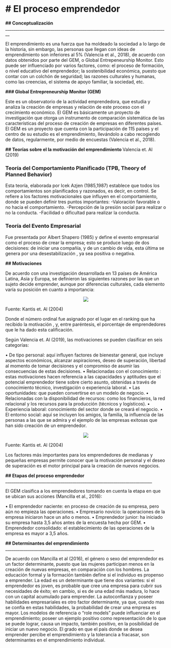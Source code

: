 **# El proceso emprendedor**
================================================================================

**## Conceptualización**
________________________________________________________________________________

El emprendimiento es una fuerza que ha moldeado la sociedad a lo largo de la historia, sin embargo, las personas que llegan con ideas de emprendimiento son inferiores al 5% (Valencia et al., 2018), de acuerdo con datos obtenidos por parte del GEM, o Global Entrepeneurship Monitor. Esto puede ser influenciado por varios factores, como: el proceso de formación, o nivel educativo del emprendedor; la sostenibilidad económica, puesto que contar con un colchón de seguridad; las razones culturales y humanas, como las creencias, el sistema de apoyo familiar, la sociedad, etc.

**### Global Entrepreneurship Monitor (GEM)**

Este es un observatorio de la actividad emprendedora, que estudia y analiza la creación de empresas y relación de este proceso con el crecimiento económico. El GEM es básicamente un proyecto de investigación que otorga un instrumento de comparación sistemática de las características del proceso de creación de empresas en diferentes países. El GEM es un proyecto que cuenta con la participación de 115 países y el centro de su estudio es el emprendimiento, llevándolo a cabo recogiendo de datos, regularmente, por medio de encuestas (Valencia et al., 2018).

**## Teorías sobre el la motivación del emprendimiento ** Valencia et. Al (2019)

### Teoría del Comportamiento Planificado (TPB, Theory of Planned Behavior)

Esta teoría, elaborada por Icek Azjen (1985,1987) establece que todos los comportamientos son planificados y razonados, es decir, en control. Se refiere a los factores motivacionales que influyen en el comportamiento, donde se pueden definir tres puntos importantes:
-Valoración favorable o no hacia el comportamiento.
-Percepción de la presión social para realizar o no la conducta.
-Facilidad o dificultad para realizar la conducta.

### Teoría del Evento Empresarial

Fue presentada por Albert Shapero (1985) y define el evento empresarial como el proceso de crear la empresa; esto se produce luego de dos decisiones: de iniciar una compañía, y de un cambio de vida, esta última se genera por una desestabilización , ya sea positiva o negativa.


**## Motivaciones **

De acuerdo con una investigación desarrollada en 13 países de América Latina, Asia y Europa, se definieron las siguientes razones por las que un sujeto decide emprender, aunque por diferencias culturales, cada elemento varía su posición en cuanto a importancia:

<div>
<p style = 'text-align:center;'>
<img src="http://www.scielo.org.co/img/revistas/unem/v21n36//0124-4639-unem-21-36-149-gt1.jpg ">
</p>
</div>

Fuente: Kantis et. Al (2004)

Donde el número ordinal fue asignado por el lugar en el ranking que ha recibido la motivación , y, entre paréntesis, el porcentaje de emprendedores que le ha dado esta calificación.

Según Valencia et. Al (2019), las motivaciones se pueden clasificar en seis categorías:

•	De tipo personal: aquí influyen factores de bienestar general, que incluye aspectos económicos, alcanzar aspiraciones, deseo de superación, libertad al momento de tomar decisiones y el compromiso de asumir las consecuencias de estas decisiones.
•	Relacionadas con el conocimiento
:  estas motivaciones hacen referencia a las capacidades y aptitudes que el potencial emprendedor tiene sobre cierto asunto, obtenidas a través de conocimiento técnico, investigación o experiencia laboral. 
•	Las oportunidades: que pueden convertirse en un modelo de negocio.
•	Relacionadas con la disponibilidad de recursos: como los financieros, la red relacional y los recursos para la producción (técnicos y logísticos).
•	Experiencia laboral: conocimiento del sector donde se creará el negocio.
•	El entorno social: aquí se incluyen los amigos, la familia, la influencia de las personas a las que se admira y el ejemplo de las empresas exitosas que han sido creación de un emprendedor. 

<div>
<p style = 'text-align:center;'>
<img src=" http://www.scielo.org.co/img/revistas/unem/v21n36//0124-4639-unem-21-36-149-gt4.jpg
">
</p>
</div>

Fuente: Kantis et. Al (2004)

Los factores más importantes para los emprendedores de medianas y pequeñas empresas permite conocer que la motivación personal y el deseo de superación es el motor principal para la creación de nuevos negocios. 

**## Etapas del proceso emprendedor **
________________________________________________________________________

El GEM clasifica a los emprendedores tomando en cuenta la etapa en que se ubican sus acciones (Mancilla et al., 2016):

•	El emprendedor naciente: en proceso de creación de su empresa, pero aún no empieza las operaciones.
•	Empresario novicio: la operaciones de la empresa iniciaron hace un año o menos.
•	Emprendedor junior: ha iniciado su empresa hasta 3,5 años antes de la encuesta hecha por GEM.
•	Emprendedor consolidado: el establecimiento de las operaciones de la empresa es mayor a 3,5 años.

**## Determinantes del emprendimiento**
_________________________________________________________________________

De acuerdo con Mancilla et al (2016), el género o sexo del emprendedor es un factor determinante, puesto que las mujeres participan menos en la creación de nuevas empresas, en comparación con los hombres. La educación formal y la formación también define si el individuo es propenso a emprender. La edad es un determinante que tiene dos variantes: si el emprendedor es joven, es probable que cree una empresa para cubrir sus necesidades de éxito; en cambio, si es de una edad más madura, lo hace con un capital acumulado para emprender. La autoconfianza y poseer habilidades empresariales es otro factor determinante, ya que, cuando mas se confía en estas habilidades, la probabilidad de crear una empresa es mayor. Los modelos de referencia o "role models" puede influenciar en el emprendimiento; poseer un ejemplo positivo como representación de lo que se puede lograr, causa un impacto, también positivo, en la posibilidad de iniciar un nuevo negocio. El grado en que el país donde se desea emprender percibe el emprendimiento y la tolerancia a fracasar, son determinantes en el emprendimiento individual.


